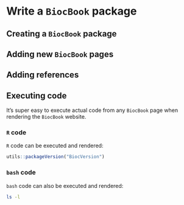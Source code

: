 # Write a `BiocBook` package

## Creating a `BiocBook` package

## Adding new `BiocBook` pages

## Adding references

## Executing code

It's super easy to execute actual code from any `BiocBook` page when rendering the `BiocBook` website. 

### `R` code

`R` code can be executed and rendered: 

```r
utils::packageVersion("BiocVersion")
```

### `bash` code

`bash` code can also be executed and rendered: 

```sh
ls -l 
```

<!-- 
### `python` code

Finally, `python` code can also be executed and rendered: 

```python
#| eval: false
import os
os.getcwd()
```

For the rendering of `python` code, you will be limited to 
the `python` packages installed in the Github worker. These packages can be 
listed in the `inst/assets/requirements.txt` file, e.g.: 

```txt
#| eval: false
numpy
pandas >= 2.0.0
```
 -->


